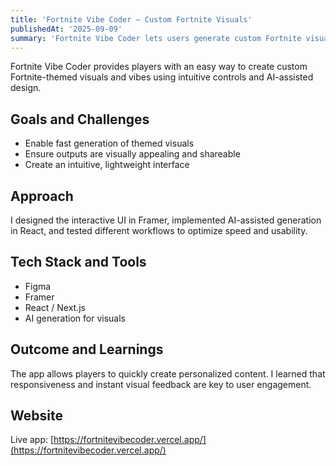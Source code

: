 ```yaml
---
title: 'Fortnite Vibe Coder — Custom Fortnite Visuals'
publishedAt: '2025-09-09'
summary: 'Fortnite Vibe Coder lets users generate custom Fortnite visualizations and vibes quickly, turning creative ideas into sharable content.'
---
```


Fortnite Vibe Coder provides players with an easy way to create custom Fortnite-themed visuals and vibes using intuitive controls and AI-assisted design.

## Goals and Challenges

- Enable fast generation of themed visuals  
- Ensure outputs are visually appealing and shareable  
- Create an intuitive, lightweight interface  

## Approach

I designed the interactive UI in Framer, implemented AI-assisted generation in React, and tested different workflows to optimize speed and usability.

## Tech Stack and Tools

- Figma  
- Framer  
- React / Next.js  
- AI generation for visuals  

## Outcome and Learnings

The app allows players to quickly create personalized content. I learned that responsiveness and instant visual feedback are key to user engagement.

## Website

Live app: [https://fortnitevibecoder.vercel.app/](https://fortnitevibecoder.vercel.app/)
